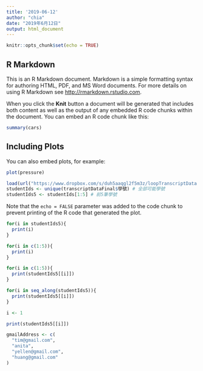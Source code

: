 ```yaml
---
title: '2019-06-12'
author: "chia"
date: "2019年6月12日"
output: html_document
---
```


```r
knitr::opts_chunk$set(echo = TRUE)
```

## R Markdown

This is an R Markdown document. Markdown is a simple formatting syntax for authoring HTML, PDF, and MS Word documents. For more details on using R Markdown see <http://rmarkdown.rstudio.com>.

When you click the **Knit** button a document will be generated that includes both content as well as the output of any embedded R code chunks within the document. You can embed an R code chunk like this:

```r
summary(cars)
```

## Including Plots

You can also embed plots, for example:

```r
plot(pressure)
```


```R
load(url("https://www.dropbox.com/s/duh5aaqgl2f5m3z/loopTranscriptData.Rda?raw=1"))
studentIds <- unique(transcriptDataFinal$學號) # 全部可能學號
studentIds5 <- studentIds[1:5] # 前5筆學號
```

Note that the `echo = FALSE` parameter was added to the code chunk to prevent printing of the R code that generated the plot.
```R
for(i in studentIds5){ 
  print(i) 
}
```

```R
for(i in c(1:5)){ 
  print(i) 
}
```

```R
for(i in c(1:5)){ 
  print(studentIds5[[i]]) 
}
```


```R

for(i in seq_along(studentIds5)){
  print(studentIds5[[i]])
}
```

```r
i <- 1

print(studentIds5[[i]])
```

```r
gmailAddress <- c(
  "tim@gmail.com",
  "anita",
  "yellen@gmail.com",
  "huang@gmail.com"
)

```




